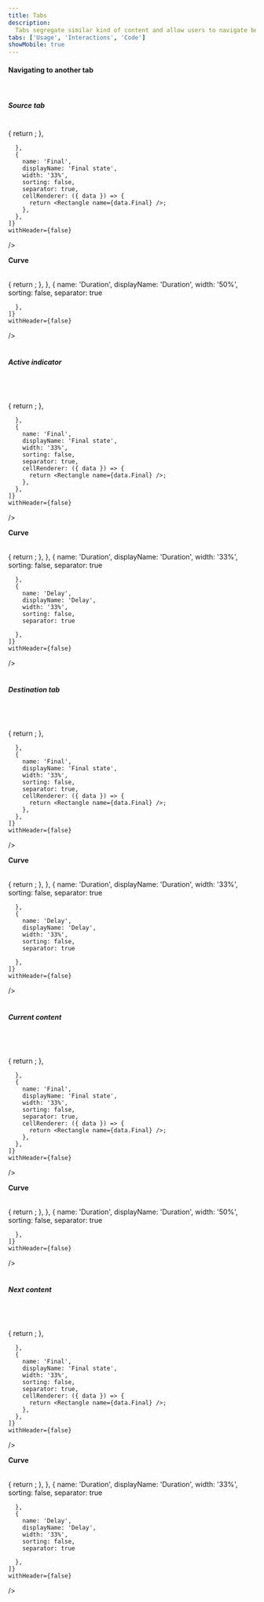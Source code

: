 ```yaml
---
title: Tabs
description:
  Tabs segregate similar kind of content and allow users to navigate between them without switching the context.
tabs: ['Usage', 'Interactions', 'Code']
showMobile: true
---
```


#### Navigating to another tab

<br/>

##### Source tab

<br/>

<Card shadow='none'>
  <Table
    showMenu={false}
    separator={true}
    data={[
      {
        Property: 'State',
        Initial: '$Active',
        Final: '$Default',
      },
    ]}
    schema={[
      {
        name: 'Property',
        displayName: 'Property',
        width: '34%',
        sorting: false,
        separator: true,
        cellType: 'DEFAULT'
      },
      {
        name: 'Initial',
        displayName: 'Initial state',
        width: '33%',
        sorting: false,
        separator: true,
        cellRenderer: ({ data }) => {
          return <Rectangle name={data.Initial} />;
        },
        
      },
      {
        name: 'Final',
        displayName: 'Final state',
        width: '33%',
        sorting: false,
        separator: true,
        cellRenderer: ({ data }) => {
          return <Rectangle name={data.Final} />;
        },
      },
    ]}
    withHeader={false}
  />
</Card>
<br/>

**Curve**

<Card shadow='none'>
  <Table
    showMenu={false}
    separator={true}
    data={[
      {
        Curve: 'cubic-bezier(0.2, 0, 0.38, 0.9)',
        Duration: '120ms',
      }
    ]}
    schema={[
      {
        name: 'Curve',
        displayName: 'Curve',
        width: '50%',
        sorting: false,
        separator: true,
        cellRenderer: ({ data }) => {
          return <Rectangle name={data.Curve} />;
        },
      },
      {
        name: 'Duration',
        displayName: 'Duration',
        width: '50%',
        sorting: false,
        separator: true
        
      },
    ]}
    withHeader={false}
  />
</Card>
<br/>
<br/>

##### Active indicator

<br/>

<Card shadow='none'>
  <Table
    showMenu={false}
    separator={true}
    data={[
      {
        Property: 'X movement',
        Initial: 'Source tab',
        Final: 'Destination tab',
      },
    ]}
    schema={[
      {
        name: 'Property',
        displayName: 'Property',
        width: '34%',
        sorting: false,
        separator: true,
        cellType: 'DEFAULT'
      },
      {
        name: 'Initial',
        displayName: 'Initial state',
        width: '33%',
        sorting: false,
        separator: true,
        cellRenderer: ({ data }) => {
          return <Rectangle name={data.Initial} />;
        },
        
      },
      {
        name: 'Final',
        displayName: 'Final state',
        width: '33%',
        sorting: false,
        separator: true,
        cellRenderer: ({ data }) => {
          return <Rectangle name={data.Final} />;
        },
      },
    ]}
    withHeader={false}
  />
</Card>
<br/>

**Curve**

<Card shadow='none'>
  <Table
    showMenu={false}
    separator={true}
    data={[
      {
        Curve: 'cubic-bezier(0.4, 0.14, 0.3, 1)',
        Duration: '400ms',
        Delay: '80ms'
      }
    ]}
    schema={[
      {
        name: 'Curve',
        displayName: 'Curve',
        width: '33%',
        sorting: false,
        separator: true,
        cellRenderer: ({ data }) => {
          return <Rectangle name={data.Curve} />;
        },
      },
      {
        name: 'Duration',
        displayName: 'Duration',
        width: '33%',
        sorting: false,
        separator: true
        
      },
      {
        name: 'Delay',
        displayName: 'Delay',
        width: '33%',
        sorting: false,
        separator: true
        
      },
    ]}
    withHeader={false}
  />
</Card>
<br/>
<br/>

##### Destination tab

<br/>

<Card shadow='none'>
  <Table
    showMenu={false}
    separator={true}
    data={[
      {
        Property: 'State',
        Initial: '$Default',
        Final: '$Active',
      },
    ]}
    schema={[
      {
        name: 'Property',
        displayName: 'Property',
        width: '34%',
        sorting: false,
        separator: true,
        cellType: 'DEFAULT'
      },
      {
        name: 'Initial',
        displayName: 'Initial state',
        width: '33%',
        sorting: false,
        separator: true,
        cellRenderer: ({ data }) => {
          return <Rectangle name={data.Initial} />;
        },
        
      },
      {
        name: 'Final',
        displayName: 'Final state',
        width: '33%',
        sorting: false,
        separator: true,
        cellRenderer: ({ data }) => {
          return <Rectangle name={data.Final} />;
        },
      },
    ]}
    withHeader={false}
  />
</Card>
<br/>

**Curve**

<Card shadow='none'>
  <Table
    showMenu={false}
    separator={true}
    data={[
      {
        Curve: 'cubic-bezier(0.2, 0, 0.38, 0.9)',
        Duration: '120ms',
        Delay: '120ms'
      }
    ]}
    schema={[
      {
        name: 'Curve',
        displayName: 'Curve',
        width: '33%',
        sorting: false,
        separator: true,
        cellRenderer: ({ data }) => {
          return <Rectangle name={data.Curve} />;
        },
      },
      {
        name: 'Duration',
        displayName: 'Duration',
        width: '33%',
        sorting: false,
        separator: true
        
      },
      {
        name: 'Delay',
        displayName: 'Delay',
        width: '33%',
        sorting: false,
        separator: true
        
      },
    ]}
    withHeader={false}
  />
</Card>
<br/>
<br/>

##### Current content

<br/>

<Card shadow='none'>
  <Table
    showMenu={false}
    separator={true}
    data={[
      {
        Property: 'State',
        Initial: '$Active',
        Final: '$Default',
      },
    ]}
    schema={[
      {
        name: 'Property',
        displayName: 'Property',
        width: '34%',
        sorting: false,
        separator: true,
        cellType: 'DEFAULT'
      },
      {
        name: 'Initial',
        displayName: 'Initial state',
        width: '33%',
        sorting: false,
        separator: true,
        cellRenderer: ({ data }) => {
          return <Rectangle name={data.Initial} />;
        },
        
      },
      {
        name: 'Final',
        displayName: 'Final state',
        width: '33%',
        sorting: false,
        separator: true,
        cellRenderer: ({ data }) => {
          return <Rectangle name={data.Final} />;
        },
      },
    ]}
    withHeader={false}
  />
</Card>
<br/>

**Curve**

<Card shadow='none'>
  <Table
    showMenu={false}
    separator={true}
    data={[
      {
        Curve: 'cubic-bezier(0.2, 0, 0.38, 0.9)',
        Duration: '120ms',
      }
    ]}
    schema={[
      {
        name: 'Curve',
        displayName: 'Curve',
        width: '50%',
        sorting: false,
        separator: true,
        cellRenderer: ({ data }) => {
          return <Rectangle name={data.Curve} />;
        },
      },
      {
        name: 'Duration',
        displayName: 'Duration',
        width: '50%',
        sorting: false,
        separator: true
        
      },
    ]}
    withHeader={false}
  />
</Card>
<br/>
<br/>


##### Next content

<br/>

<Card shadow='none'>
  <Table
    showMenu={false}
    separator={true}
    data={[
      {
        Property: 'State',
        Initial: '$Default',
        Final: '$Active',
      },
    ]}
    schema={[
      {
        name: 'Property',
        displayName: 'Property',
        width: '34%',
        sorting: false,
        separator: true,
        cellType: 'DEFAULT'
      },
      {
        name: 'Initial',
        displayName: 'Initial state',
        width: '33%',
        sorting: false,
        separator: true,
        cellRenderer: ({ data }) => {
          return <Rectangle name={data.Initial} />;
        },
        
      },
      {
        name: 'Final',
        displayName: 'Final state',
        width: '33%',
        sorting: false,
        separator: true,
        cellRenderer: ({ data }) => {
          return <Rectangle name={data.Final} />;
        },
      },
    ]}
    withHeader={false}
  />
</Card>
<br/>

**Curve**

<Card shadow='none'>
  <Table
    showMenu={false}
    separator={true}
    data={[
      {
        Curve: 'cubic-bezier(0.2, 0, 0.38, 0.9)',
        Duration: '120ms',
        Delay: '120ms'
      }
    ]}
    schema={[
      {
        name: 'Curve',
        displayName: 'Curve',
        width: '33%',
        sorting: false,
        separator: true,
        cellRenderer: ({ data }) => {
          return <Rectangle name={data.Curve} />;
        },
      },
      {
        name: 'Duration',
        displayName: 'Duration',
        width: '33%',
        sorting: false,
        separator: true
        
      },
      {
        name: 'Delay',
        displayName: 'Delay',
        width: '33%',
        sorting: false,
        separator: true
        
      },
    ]}
    withHeader={false}
  />
</Card>
<br/>
<br/>


